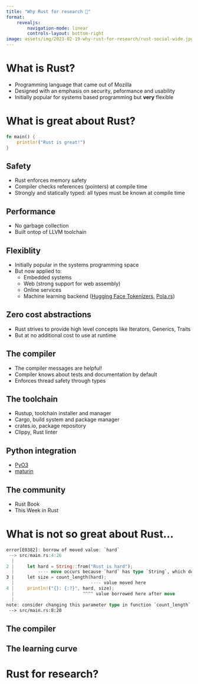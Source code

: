 ```yaml
---
title: "Why Rust for research 🦀"
format: 
    revealjs:
        navigation-mode: linear
        controls-layout: bottom-right
image: assets/img/2023-02-19-why-rust-for-research/rust-social-wide.jpg
---
```


# What is Rust?

- Programming language that came out of Mozilla
- Designed with an emphasis on security, peformance and usability 
- Initially popular for systems based programming but **very** flexible

# What is great about Rust?

```rust
fn main() {
    println!("Rust is great!")
}
```

## Safety

- Rust enforces memory safety
- Compiler checks references (pointers) at compile time
- Strongly and statically typed: all types must be known at compile time

## Performance

- No garbage collection
- Built ontop of LLVM toolchain

## Flexiblity

- Initially popular in the systems programming space
- But now applied to:
  - Embedded systems
  - Web (strong support for web assembly)
  - Online services
  - Machine learning backend ([Hugging Face Tokenizers](https://github.com/huggingface/tokenizers), [Pola.rs](https://www.pola.rs/))

## Zero cost abstractions

- Rust strives to provide high level concepts like Iterators, Generics, Traits
- But at no additional cost to use at runtime

## The compiler

- The compiler messages are helpful!
- Compiler knows about tests and documentation by default
- Enforces thread safety through types

## The toolchain

- Rustup, toolchain installer and manager
- Cargo, build system and package manager
- crates.io, package repository
- Clippy, Rust linter

## Python integration

- [PyO3](https://github.com/PyO3/pyo3)
- [maturin](https://github.com/PyO3/maturin)

## The community

- Rust Book
- This Week in Rust

# What is not so great about Rust...


```rust
error[E0382]: borrow of moved value: `hard`
 --> src/main.rs:4:26
  |
2 |     let hard = String::from("Rust is hard");
  |         ---- move occurs because `hard` has type `String`, which does not implement the `Copy` trait
3 |     let size = count_length(hard);
  |                             ---- value moved here
4 |     println!("{}: {:?}", hard, size);
  |                          ^^^^ value borrowed here after move
  |
note: consider changing this parameter type in function `count_length` to borrow instead if owning the value isn't necessary
 --> src/main.rs:8:20
```

## The compiler

## The learning curve

# Rust for research?

